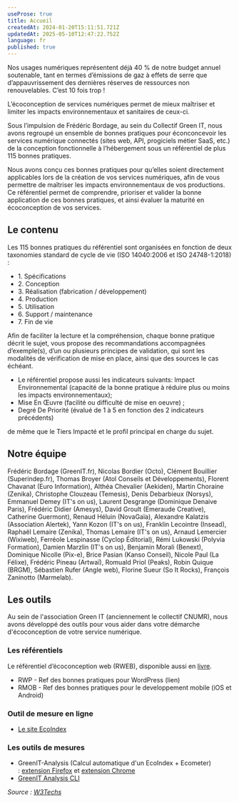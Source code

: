 ```yaml
---
useProse: true
title: Accueil
createdAt: 2024-01-20T15:11:51.721Z
updatedAt: 2025-05-10T12:47:22.752Z
language: fr
published: true
---
```


Nos usages numériques représentent déjà 40 % de notre budget annuel soutenable, tant en termes d’émissions de gaz à effets de serre que d’appauvrissement des dernières réserves de ressources non renouvelables. C’est 10 fois trop ! 

L’écoconception de services numériques permet de mieux maîtriser et limiter les impacts environnementaux et sanitaires de ceux-ci.

Sous l’impulsion de Frédéric Bordage, au sein du Collectif Green IT, nous avons regroupé un ensemble de bonnes pratiques pour éconconcevoir les services numérique connectés (sites web, API, progiciels métier SaaS, etc.) de la conception fonctionnelle à l’hébergement sous un référentiel de plus 115 bonnes pratiques.

<CTAWithIcon label="Découvrez les bonnes pratiques" url="/fr/fiches" target="_self" />

Nous avons conçu ces bonnes pratiques pour qu’elles soient directement applicables lors de la création de vos services numériques, afin de vous permettre de maîtriser les impacts environnementaux de vos productions. Ce référentiel permet de comprendre, prioriser et valider la bonne application de ces bonnes pratiques, et ainsi évaluer la maturité en écoconception de vos services.

## Le contenu

Les 115 bonnes pratiques du référentiel sont organisées en fonction de deux taxonomies standard de cycle de vie (ISO 14040:2006 et ISO 24748-1:2018) :

* 1\. Spécifications
* 2\. Conception
* 3\. Réalisation (fabrication / développement)
* 4\. Production
* 5\. Utilisation
* 6\. Support / maintenance
* 7\. Fin de vie

Afin de faciliter la lecture et la compréhension, chaque bonne pratique décrit le sujet, vous propose des recommandations accompagnées d’exemple(s), d’un ou plusieurs principes de validation, qui sont les modalités de vérification de mise en place, ainsi que des sources le cas échéant.

* Le référentiel propose aussi les indicateurs suivants: Impact Environnemental (capacité de la bonne pratique à réduire plus ou moins les impacts environnementaux); 
* Mise En Œuvre (facilité ou difficulté de mise en oeuvre) ;
* Degré De Priorité (évalué de 1 à 5 en fonction des 2 indicateurs précédents) 

de même que le Tiers Impacté et le profil principal en charge du sujet.

## Notre équipe

Frédéric Bordage (GreenIT.fr), Nicolas Bordier (Octo), Clément Bouillier (Superindep.fr), Thomas Broyer (Atol Conseils et Développements), Florent Chavanat (Euro Information), Althéa Chevalier (Aekiden), Martin Choraine (Zenika), Christophe Clouzeau (Temesis), Denis Debarbieux (Norsys), Emmanuel Demey (IT's on us), Laurent Desgrange (Dominique Denaive Paris), Frédéric Didier (Amesys), David Groult (Emeraude Creative), Catherine Guermont), Renaud Héluin (NovaGaïa), Alexandre Kalatzis (Association Alertek), Yann Kozon (IT's on us), Franklin Lecointre (Insead), Raphaël Lemaire (Zenika), Thomas Lemaire (IT's on us), Arnaud Lemercier (Wixiweb), Ferréole Lespinasse (Cyclop Éditorial), Rémi Lukowski (Polyvia Formation), Damien Marzlin (IT's on us), Benjamin Morali (Benext), Dominique Nicolle (Pix-e), Brice Pasian (Kanso Conseil), Nicole Paul (La Félixe), Frédéric Pineau (Artwaï), Romuald Priol (Peaks), Robin Quique (BRGM), Sébastien Rufer (Angle web), Florine Sueur (So It Rocks), François Zaninotto (Marmelab).

<CTAWithIcon icon="tabler:brand-github" label="Contribuez !" url="https://github.com/cnumr/best-practices-wordpress/blob/main/CONTRIBUTING.md/" target="_blank" />

## Les outils

Au sein de l'association Green IT (anciennement le collectif CNUMR), nous avons développé des outils pour vous aider dans votre démarche d'écoconception de votre service numérique.

### Les référentiels

Le référentiel d’écoconception web (RWEB), disponible aussi en [livre](https://ecoconceptionweb.com/).

* RWP - Ref des bonnes pratiques pour WordPress (lien)
* RMOB - Ref des bonnes pratiques pour le developpement mobile (iOS et Android)

### Outil de mesure en ligne

* [Le site EcoIndex](https://www.ecoindex.fr/)

### Les outils de mesures

* GreenIT-Analysis (Calcul automatique d'un EcoIndex + Ecometer) : [extension Firefox](https://addons.mozilla.org/fr/firefox/addon/greenit-analysis/) et [extension Chrome](https://chrome.google.com/webstore/detail/greenit-analysis/mofbfhffeklkbebfclfaiifefjflcpad)
* [GreenIT Analysis CLI](https://github.com/cnumr/GreenIT-Analysis-cli)

*Source : [W3Techs](https://w3techs.com/technologies/history_overview/content_management/all)*
